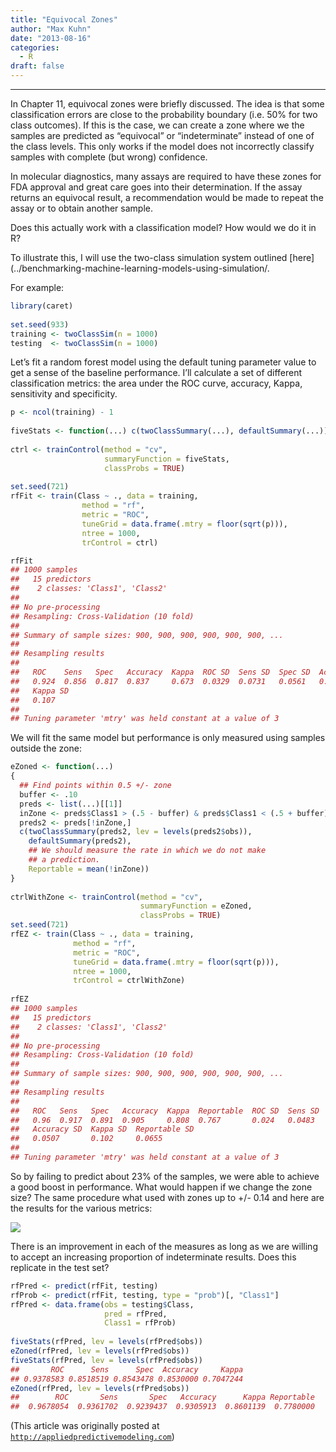 ```yaml
---
title: "Equivocal Zones"
author: "Max Kuhn"
date: "2013-08-16"
categories:
  - R
draft: false
--- 
```


<hr>

In Chapter 11, equivocal zones were briefly discussed. The idea is that some classification errors are close to the probability boundary (i.e. 50% for two class outcomes). If this is the case, we can create a zone where we the samples are predicted as "equivocal" or "indeterminate" instead of one of the class levels. This only works if the model does not incorrectly classify samples with complete (but wrong) confidence.

In molecular diagnostics, many assays are required to have these zones for FDA approval and great care goes into their determination. If the assay returns an equivocal result, a recommendation would be made to repeat the assay or to obtain another sample.

Does this actually work with a classification model? How would we do it in R?

To illustrate this, I will use the two-class simulation system outlined [here](../benchmarking-machine-learning-models-using-simulation/.

For example:

```r
library(caret)
 
set.seed(933)
training <- twoClassSim(n = 1000)
testing  <- twoClassSim(n = 1000)
```

Let's fit a random forest model using the default tuning parameter value to get a sense of the baseline performance. I'll calculate a set of different classification metrics: the area under the ROC curve, accuracy, Kappa, sensitivity and specificity.

```r
p <- ncol(training) - 1
 
fiveStats <- function(...) c(twoClassSummary(...), defaultSummary(...))
 
ctrl <- trainControl(method = "cv",
                     summaryFunction = fiveStats,
                     classProbs = TRUE)
 
set.seed(721)
rfFit <- train(Class ~ ., data = training,
                method = "rf",
                metric = "ROC",
                tuneGrid = data.frame(.mtry = floor(sqrt(p))),
                ntree = 1000,
                trControl = ctrl)

rfFit
## 1000 samples
##   15 predictors
##    2 classes: 'Class1', 'Class2' 
## 
## No pre-processing
## Resampling: Cross-Validation (10 fold) 
## 
## Summary of sample sizes: 900, 900, 900, 900, 900, 900, ... 
## 
## Resampling results
## 
##   ROC    Sens   Spec   Accuracy  Kappa  ROC SD  Sens SD  Spec SD  Accuracy SD
##   0.924  0.856  0.817  0.837     0.673  0.0329  0.0731   0.0561   0.0536     
##   Kappa SD
##   0.107   
## 
## Tuning parameter 'mtry' was held constant at a value of 3                
```

We will fit the same model but performance is only measured using samples outside the zone: 

```r
eZoned <- function(...)
{
  ## Find points within 0.5 +/- zone
  buffer <- .10
  preds <- list(...)[[1]]
  inZone <- preds$Class1 > (.5 - buffer) & preds$Class1 < (.5 + buffer)
  preds2 <- preds[!inZone,]
  c(twoClassSummary(preds2, lev = levels(preds2$obs)), 
    defaultSummary(preds2),
    ## We should measure the rate in which we do not make 
    ## a prediction. 
    Reportable = mean(!inZone))
}
 
ctrlWithZone <- trainControl(method = "cv",
                             summaryFunction = eZoned,
                             classProbs = TRUE)
set.seed(721)
rfEZ <- train(Class ~ ., data = training,
              method = "rf",
              metric = "ROC",
              tuneGrid = data.frame(.mtry = floor(sqrt(p))),
              ntree = 1000,
              trControl = ctrlWithZone)
     
rfEZ     
## 1000 samples
##   15 predictors
##    2 classes: 'Class1', 'Class2' 
## 
## No pre-processing
## Resampling: Cross-Validation (10 fold) 
## 
## Summary of sample sizes: 900, 900, 900, 900, 900, 900, ... 
## 
## Resampling results
## 
##   ROC   Sens   Spec   Accuracy  Kappa  Reportable  ROC SD  Sens SD  Spec SD
##   0.96  0.917  0.891  0.905     0.808  0.767       0.024   0.0483   0.0668 
##   Accuracy SD  Kappa SD  Reportable SD
##   0.0507       0.102     0.0655       
## 
## Tuning parameter 'mtry' was held constant at a value of 3
```

So by failing to predict about 23% of the samples, we were able to achieve a good boost in performance. What would happen if we change the zone size? The same procedure what used with zones up to +/- 0.14 and here are the results for the various metrics:

![](results.jpeg){fig-align="center"}

There is an improvement in each of the measures as long as we are willing to accept an increasing proportion of indeterminate results. Does this replicate in the test set?

```r
rfPred <- predict(rfFit, testing)
rfProb <- predict(rfFit, testing, type = "prob")[, "Class1"]
rfPred <- data.frame(obs = testing$Class,
                     pred = rfPred,
                     Class1 = rfProb)
 
fiveStats(rfPred, lev = levels(rfPred$obs))
eZoned(rfPred, lev = levels(rfPred$obs))
fiveStats(rfPred, lev = levels(rfPred$obs))
##       ROC      Sens      Spec  Accuracy     Kappa 
## 0.9378583 0.8518519 0.8543478 0.8530000 0.7047244 
eZoned(rfPred, lev = levels(rfPred$obs))
##        ROC       Sens       Spec   Accuracy      Kappa Reportable 
##  0.9678054  0.9361702  0.9239437  0.9305913  0.8601139  0.7780000 
```

(This article was originally posted at [`http://appliedpredictivemodeling.com`](https://appliedpredictivemodeling.com/blog/2013/8/15/equivocal-zones))